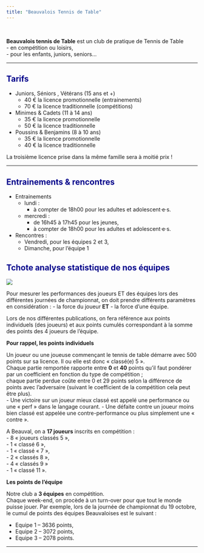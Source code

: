 ```yaml
---
title: "Beauvalois Tennis de Table"
---
```

<br>


**Beauvalois tennis de Table** est un club de pratique de Tennis de Table  
- en compétition ou loisirs,  
- pour les enfants, juniors, seniors...  

---

## <span style="color:darkBlue"> **Tarifs** </span>

- Juniors, Séniors , Vétérans (15 ans et +)
  - 40 € la licence promotionnelle (entrainements)
  - 70 € la licence traditionnelle (compétitions)

- Minimes & Cadets (11 à 14 ans)
  - 35 € la licence promotionnelle
  - 50 € la licence traditionnelle

- Poussins & Benjamins (8 à 10 ans)
  - 35 € la licence promotionnelle
  - 40 € la licence traditionnelle

La troisième licence prise dans la même famille sera à moitié prix !

---

## <span style="color:darkBlue"> **Entrainements & rencontres** </span>
- Entrainements  
  - lundi : 
       - à compter de 18h00 pour les adultes et adolescent·e·s.  
  - mercredi :  
     - de 16h45 à 17h45 pour les jeunes,  
     - à compter de 18h00 pour les adultes et adolescent·e·s.  
- Rencontres : 
  - Vendredi, pour les équipes 2 et 3,
  - Dimanche, pour l'équipe 1

## <span style="color:darkBlue"> **Tchote analyse statistique de nos équipes** </span>

![](www/Actualites/stats.jpg)

Pour mesurer les performances des joueurs ET des équipes lors des différentes journées de championnat, on doit prendre différents paramètres en considération :
- la force du joueur **ET**
- la force d’une équipe.  

Lors de nos différentes publications, on fera référence aux points individuels (des joueurs) et aux points cumulés correspondant à la somme des points des 4 joueurs de l’équipe.

**Pour rappel, les points individuels**  

Un joueur ou une joueuse commençant le tennis de table démarre avec 500 points sur sa licence. Il ou elle est donc « classé(e) 5 ».  
Chaque partie remportée rapporte entre **0** et **40** points qu'il faut pondérer par un coefficient en fonction du type de compétition ;  
chaque partie perdue coûte entre 0 et 29 points selon la différence de points avec l'adversaire (suivant le coefficient de la compétition cela peut être plus).  
- Une victoire sur un joueur mieux classé est appelé une performance ou une « perf » dans le langage courant.
- Une défaite contre un joueur moins bien classé est appelée une contre-performance ou plus simplement une « contre ».

A Beauval, on a **17 joueurs** inscrits en compétition :  
- 8 « joueurs classés 5 »,  
- 1 « classé 6 »,  
- 1 « classé « 7 »,  
- 2 « classés 8 »,  
- 4 « classés 9 »  
- 1 « classé 11 ».

**Les points de l’équipe**  

Notre club a **3 équipes** en compétition.  
Chaque week-end, on procède à un turn-over pour que tout le monde puisse jouer. Par exemple, lors de la journée de championnat du 19 octobre, le cumul de points des équipes Beauvaloises est le suivant :  

- Equipe 1 – 3636 points,
- Equipe 2 – 3072 points,
- Equipe 3 – 2078 points.



---
